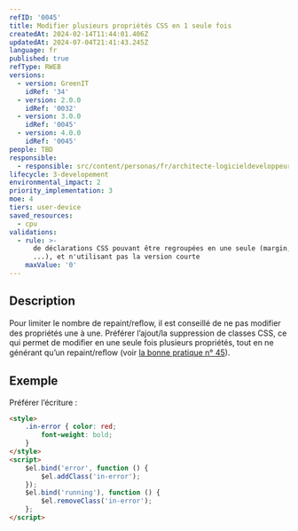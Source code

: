 ```yaml
---
refID: '0045'
title: Modifier plusieurs propriétés CSS en 1 seule fois
createdAt: 2024-02-14T11:44:01.406Z
updatedAt: 2024-07-04T21:41:43.245Z
language: fr
published: true
refType: RWEB
versions:
  - version: GreenIT
    idRef: '34'
  - version: 2.0.0
    idRef: '0032'
  - version: 3.0.0
    idRef: '0045'
  - version: 4.0.0
    idRef: '0045'
people: TBD
responsible:
  - responsible: src/content/personas/fr/architecte-logicieldeveloppeur.mdx
lifecycle: 3-developement
environmental_impact: 2
priority_implementation: 3
moe: 4
tiers: user-device
saved_resources:
  - cpu
validations:
  - rule: >-
      de déclarations CSS pouvant être regroupées en une seule (margin, padding,
      ...), et n'utilisant pas la version courte
    maxValue: '0'
---
```


## Description

Pour limiter le nombre de repaint/reﬂow, il est conseillé de ne pas modifier des propriétés une à une.
Préférer l’ajout/la suppression de classes CSS, ce qui permet de modifier en une seule fois plusieurs propriétés, tout en ne générant qu’un repaint/reﬂow (voir [la bonne pratique n° 45](/chapters/bonne_pratique_045_fr.md)).

## Exemple

Préférer l’écriture :

```html
<style>
    .in-error { color: red;
        font-weight: bold;
    }
</style>
<script>
    $el.bind('error', function () {
        $el.addClass('in-error');
    });
    $el.bind('running'), function () {
        $el.removeClass('in-error');
    };
</script>
```
